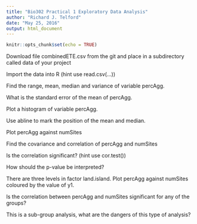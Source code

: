 ```yaml
---
title: "Bio302 Practical 1 Exploratory Data Analysis"
author: "Richard J. Telford"
date: "May 25, 2016"
output: html_document
---
```


```r
knitr::opts_chunk$set(echo = TRUE)
```


Download file combinedETE.csv from the git and place in a subdirectory called data of your project

Import the data into R (hint use read.csv(…))

Find the range, mean, median and variance of variable percAgg.

What is the standard error of the mean of percAgg.

Plot a histogram of variable percAgg.

Use abline to mark the position of the mean and median.

Plot percAgg against numSites

Find the covariance and correlation of percAgg and numSites

Is the correlation significant? (hint use cor.test())

How should the p-value be interpreted?

There are three levels in factor land.island. Plot percAgg against numSites coloured by the value of y1.

Is the correlation between percAgg and numSites significant for any of the groups?

This is a sub-group analysis, what are the dangers of this type of analysis?